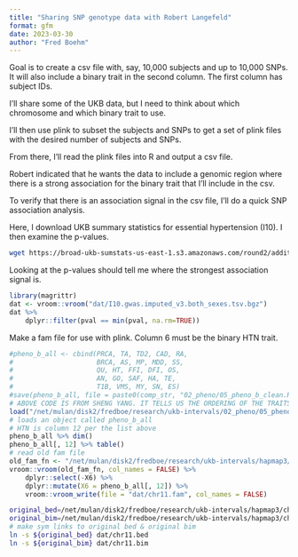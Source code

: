 ```yaml
---
title: "Sharing SNP genotype data with Robert Langefeld"
format: gfm
date: 2023-03-30
author: "Fred Boehm"
---
```


Goal is to create a csv file with, say, 10,000 subjects and up to 10,000 SNPs. It will also include 
a binary trait in the second column. The first column has subject IDs.

I'll share some of the UKB data, but I need to think about which chromosome and which binary trait to use.

I'll then use plink to subset the subjects and SNPs to get a set of plink files with the desired number of subjects and SNPs.

From there, I'll read the plink files into R and output a csv file.

Robert indicated that he wants the data to include a genomic region where there is a strong association for the binary trait that I'll include in the csv.

To verify that there is an association signal in the csv file, I'll do a quick SNP association analysis.

Here, I download UKB summary statistics for essential hypertension (I10). I then examine the p-values.


```bash
wget https://broad-ukb-sumstats-us-east-1.s3.amazonaws.com/round2/additive-tsvs/I10.gwas.imputed_v3.both_sexes.tsv.bgz -O dat/I10.gwas.imputed_v3.both_sexes.tsv.bgz
```

Looking at the p-values should tell me where the strongest association signal is.

```r
library(magrittr)
dat <- vroom::vroom("dat/I10.gwas.imputed_v3.both_sexes.tsv.bgz")
dat %>%
    dplyr::filter(pval == min(pval, na.rm=TRUE))
```

Make a fam file for use with plink. Column 6 must be the binary HTN trait.



```r
#pheno_b_all <- cbind(PRCA, TA, TD2, CAD, RA,
#                     BRCA, AS, MP, MDD, SS,
#                     QU, HT, FFI, DFI, OS,
#                     AN, GO, SAF, HA, TE,
#                     T1B, VMS, MY, SN, ES)
#save(pheno_b_all, file = paste0(comp_str, "02_pheno/05_pheno_b_clean.RData"))
# ABOVE CODE IS FROM SHENG YANG. IT TELLS US THE ORDERING OF THE TRAITS IN THE BINARY PHENOTYPE FILE.
load("/net/mulan/disk2/fredboe/research/ukb-intervals/02_pheno/05_pheno_b_clean.RData")
# loads an object called pheno_b_all
# HTN is column 12 per the list above
pheno_b_all %>% dim()
pheno_b_all[, 12] %>% table()
# read old fam file
old_fam_fn <- "/net/mulan/disk2/fredboe/research/ukb-intervals/hapmap3/chr11.fam"
vroom::vroom(old_fam_fn, col_names = FALSE) %>%
    dplyr::select(-X6) %>%
    dplyr::mutate(X6 = pheno_b_all[, 12]) %>%
    vroom::vroom_write(file = "dat/chr11.fam", col_names = FALSE)

```


```bash
original_bed=/net/mulan/disk2/fredboe/research/ukb-intervals/hapmap3/chr11.bed
original_bim=/net/mulan/disk2/fredboe/research/ukb-intervals/hapmap3/chr11.bim
# make sym links to original bed & original bim
ln -s ${original_bed} dat/chr11.bed
ln -s ${original_bim} dat/chr11.bim
```

```bash

```